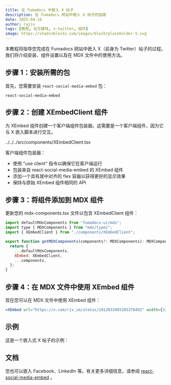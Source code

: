 ```yaml
---
title: 在 Fumadocs 中嵌入 X 帖子
description: 在 Fumadocs 网站中嵌入 X 帖子的指南
date: 2025-04-16
author: rajiv
tags: [教程, 社交媒体, x-twitter, 组件]
image: https://shadcnblocks.com/images/block/placeholder-5.svg
---
```


本教程将指导您完成在 Fumadocs 网站中嵌入 X（前身为 Twitter）帖子的过程。我们将介绍安装、组件设置以及在 MDX 文件中的使用方法。

## 步骤 1：安装所需的包

首先，您需要安装 `react-social-media-embed` 包：

```package-install
react-social-media-embed
```

## 步骤 2：创建 XEmbedClient 组件

为 XEmbed 组件创建一个客户端组件包装器。这需要是一个客户端组件，因为它与 X 嵌入脚本进行交互。

<include lang="tsx" meta='title="XEmbedClient.tsx"'>
  ../../../src/components/XEmbedClient.tsx
</include>

客户端组件包装器：

- 使用 "use client" 指令以确保它在客户端运行
- 包装来自 react-social-media-embed 的 XEmbed 组件
- 添加一个具有居中对齐的 flex 容器以获得更好的显示效果
- 保持与原始 XEmbed 组件相同的 API

## 步骤 3：将组件添加到 MDX 组件

更新您的 mdx-components.tsx 文件以包含 XEmbedClient 组件：

```jsx
import defaultMdxComponents from "fumadocs-ui/mdx";
import type { MDXComponents } from "mdx/types";
import { XEmbedClient } from "./components/XEmbedClient";

export function getMDXComponents(components?: MDXComponents): MDXComponents {
  return {
    ...defaultMdxComponents,
    XEmbed: XEmbedClient,
    ...components,
  };
}

```

## 步骤 4：在 MDX 文件中使用 XEmbed 组件

现在您可以在 MDX 文件中使用 XEmbed 组件：

```jsx
<XEmbed url="https://x.com/rjv_im/status/1912033485285376492" width={325} />
```

## 示例

这是一个嵌入式 X 帖子的示例：

<div className="flex justify-center my-6">
  <XEmbed url="https://x.com/rjv_im/status/1912033485285376492" width={325} />
</div>

## 文档

您也可以嵌入 Facebook、LinkedIn 等。有关更多详细信息，请参阅 [react-social-media-embed](https://www.npmjs.com/package/react-social-media-embed) 。
